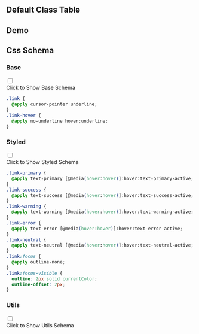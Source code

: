 

## Default Class Table
  
<CssTable name="link" />
  
## Demo
  
<Demo></Demo>
  
## Css Schema


### Base

<div className="collapse">
<input type="checkbox" /> 
<div class="collapse-title px-0">
<span class="btn">Click to Show Base Schema</span>
</div>
<div class="collapse-content"> 

```css
.link {
  @apply cursor-pointer underline;
}
.link-hover {
  @apply no-underline hover:underline;
}

```

</div>
</div>



### Styled

<div className="collapse">
<input type="checkbox" /> 
<div class="collapse-title px-0">
<span class="btn">Click to Show Styled Schema</span>
</div>
<div class="collapse-content"> 

```css
.link-primary {
  @apply text-primary [@media(hover:hover)]:hover:text-primary-active;
}
.link-success {
  @apply text-success [@media(hover:hover)]:hover:text-success-active;
}
.link-warning {
  @apply text-warning [@media(hover:hover)]:hover:text-warning-active;
}
.link-error {
  @apply text-error [@media(hover:hover)]:hover:text-error-active;
}
.link-neutral {
  @apply text-neutral [@media(hover:hover)]:hover:text-neutral-active;
}
.link:focus {
  @apply outline-none;
}
.link:focus-visible {
  outline: 2px solid currentColor;
  outline-offset: 2px;
}

```

</div>
</div>



### Utils

<div className="collapse">
<input type="checkbox" /> 
<div class="collapse-title px-0">
<span class="btn">Click to Show Utils Schema</span>
</div>
<div class="collapse-content"> 

```css

```

</div>
</div>



